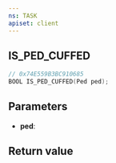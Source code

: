 ```yaml
---
ns: TASK
apiset: client
---
```

## IS_PED_CUFFED

```c
// 0x74E559B3BC910685
BOOL IS_PED_CUFFED(Ped ped);
```


## Parameters
* **ped**:

## Return value